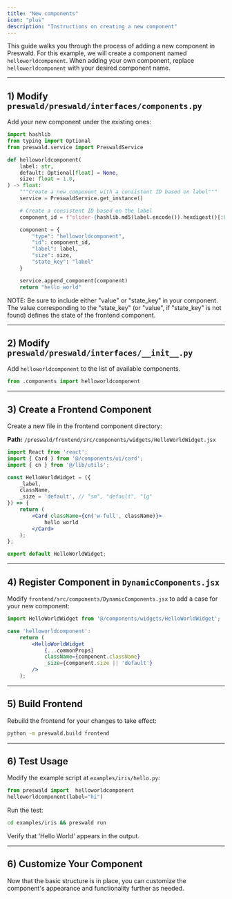 ```yaml
---
title: "New components"
icon: "plus"
description: "Instructions on creating a new component"
---
```


This guide walks you through the process of adding a new component in Preswald. For this example, we will create a component named `helloworldcomponent`. When adding your own component, replace `helloworldcomponent` with your desired component name.

---

## 1) Modify `preswald/preswald/interfaces/components.py`

Add your new component under the existing ones:

```python
import hashlib
from typing import Optional
from preswald.service import PreswaldService

def helloworldcomponent(
    label: str,
    default: Optional[float] = None,
    size: float = 1.0,
) -> float:
    """Create a new component with a consistent ID based on label"""
    service = PreswaldService.get_instance()

    # Create a consistent ID based on the label
    component_id = f"slider-{hashlib.md5(label.encode()).hexdigest()[:8]}"

    component = {
        "type": "helloworldcomponent",
        "id": component_id,
        "label": label,
        "size": size,
        "state_key": "label"
    }

    service.append_component(component)
    return "hello world"
```

NOTE: Be sure to include either "value" or "state_key" in your component. The value 
corresponding to the "state_key" (or "value", if "state_key" is not found) defines
the state of the frontend component.

---

## 2) Modify `preswald/preswald/interfaces/__init__.py`

Add `helloworldcomponent` to the list of available components.

```python
from .components import helloworldcomponent
```

---

## 3) Create a Frontend Component

Create a new file in the frontend component directory:

**Path:** `/preswald/frontend/src/components/widgets/HelloWorldWidget.jsx`

```jsx
import React from 'react';
import { Card } from '@/components/ui/card';
import { cn } from '@/lib/utils';

const HelloWorldWidget = ({
    _label,
    className,
    _size = 'default', // "sm", "default", "lg"
}) => {
    return (
        <Card className={cn('w-full', className)}>
            hello world
        </Card>
    );
};

export default HelloWorldWidget;
```

---

## 4) Register Component in `DynamicComponents.jsx`

Modify `frontend/src/components/DynamicComponents.jsx` to add a case for your new component:

```jsx
import HelloWorldWidget from '@/components/widgets/HelloWorldWidget';

case 'helloworldcomponent':
    return (
        <HelloWorldWidget
            {...commonProps}
            className={component.className}
            _size={component.size || 'default'}
        />
    );
```

---

## 5) Build Frontend

Rebuild the frontend for your changes to take effect:

```sh
python -m preswald.build frontend
```

---

## 6) Test Usage

Modify the example script at `examples/iris/hello.py`:

```python
from preswald import  helloworldcomponent
helloworldcomponent(label="hi")
```

Run the test:

```sh
cd examples/iris && preswald run
```

Verify that 'Hello World' appears in the output.

---

## 6) Customize Your Component

Now that the basic structure is in place, you can customize the component's appearance and functionality further as needed.
